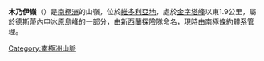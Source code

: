{{coord|72|16|S|165|39|E|display=title}}

'''木乃伊嶺'''（{{lang-en|Mummy Ridge}}）是[[南極洲|南極洲]]的山嶺，位於[[維多利亞地|維多利亞地]]，處於[[金字塔峰|金字塔峰]]以東1.9公里，屬於[[德斯蒂內申冰原島峰|德斯蒂內申冰原島峰]]的一部分，由[[新西蘭|新西蘭]]探險隊命名，現時由[[南極條約體系|南極條約體系]]管理。

{{DEFAULTSORT:Mummy Ridge}}
[[Category:南極洲山脈|Category:南極洲山脈]]


{{McMurdoDryValleys-geo-stub}}